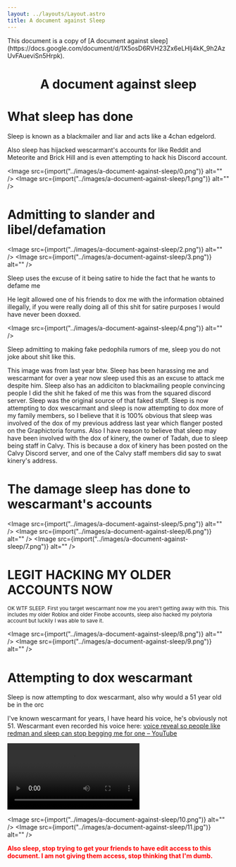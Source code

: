 ```yaml
---
layout: ../layouts/Layout.astro
title: A document against Sleep
---
```



<div class="notification">
	This document is a copy of [A document against
	sleep](https://docs.google.com/document/d/1X5osD6RVH23Zx6eLHlj4kK_9h2AzUvFAueviSn5Hrpk).
</div>

<h1 style="text-align:center">A document against sleep</h1>

# What sleep has done

Sleep is known as a blackmailer and liar and acts like a 4chan edgelord.

Also sleep has hijacked wescarmant's accounts for like Reddit and Meteorite and Brick Hill and is even attempting to hack his Discord account.

<Image src={import("../images/a-document-against-sleep/0.png")} alt="" />
<Image src={import("../images/a-document-against-sleep/1.png")} alt="" />

# Admitting to slander and libel/defamation

<Image src={import("../images/a-document-against-sleep/2.png")} alt="" />
<Image src={import("../images/a-document-against-sleep/3.png")} alt="" />

Sleep uses the excuse of it being satire to hide the fact that he wants to defame me

He legit allowed one of his friends to dox me with the information obtained illegally, if you were really doing all of this shit for satire purposes I would have never been doxxed.

<Image src={import("../images/a-document-against-sleep/4.png")} alt="" />

Sleep admitting to making fake pedophila rumors of me, sleep you do not joke about shit like this.

This image was from last year btw. Sleep has been harassing me and wescarmant for over a year now sleep used this as an excuse to attack me despite him. Sleep also has an addiciton to blackmailing people convincing people I did the shit he faked of me this was from the squared discord server. Sleep was the original source of that faked stuff. Sleep is now attempting to dox wescarmant and sleep is now attempting to dox more of my family members, so I believe that it is 100% obvious that sleep was involved of the dox of my previous address last year which flanger posted on the Graphictoria forums. Also I have reason to believe that sleep may have been involved with the dox of kinery, the owner of Tadah, due to sleep being staff in Calvy. This is because a dox of kinery has been posted on the Calvy Discord server, and one of the Calvy staff members did say to swat kinery's address.

# The damage sleep has done to wescarmant's accounts

<Image src={import("../images/a-document-against-sleep/5.png")} alt="" />
<Image src={import("../images/a-document-against-sleep/6.png")} alt="" />
<Image src={import("../images/a-document-against-sleep/7.png")} alt="" />

# LEGIT HACKING MY OLDER ACCOUNTS NOW

<small>
	OK WTF SLEEP. First you target wescarmant now me you aren't getting away
	with this. This includes my older Roblox and older Finobe accounts, sleep
	also hacked my polytoria account but luckily I was able to save it.
</small>

<Image src={import("../images/a-document-against-sleep/8.png")} alt="" />
<Image src={import("../images/a-document-against-sleep/9.png")} alt="" />

# Attempting to dox wescarmant

Sleep is now attempting to dox wescarmant, also why would a 51 year old be in the orc

I've known wescarmant for years, I have heard his voice, he's obviously not 51. Wescarmant even recorded his voice here: [voice reveal so people like redman and sleep can stop begging me for one &ndash; YouTube](https://www.youtube.com/watch?v=Ig38KMG7p64)

<video controls>
	<source
		src="/videos/a-document-against-sleep/voice reveal so people like redman and sleep can stop begging me for one.mkv"
		type="video/mkv"
	/>
	<source
		src="/videos/a-document-against-sleep/voice reveal so people like redman and sleep can stop begging me for one.mp4"
		type="video/mp4"
	/>
	The &lt;video&gt; element is not supported by your browser.
</video>

<Image src={import("../images/a-document-against-sleep/10.png")} alt="" />
<Image src={import("../images/a-document-against-sleep/11.jpg")} alt="" />

<strong style="color:red">
	Also sleep, stop trying to get your friends to have edit access to this
	document. I am not giving them access, stop thinking that I'm dumb.
</strong>
